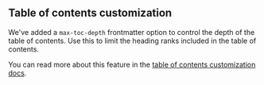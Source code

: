 ## Table of contents customization

We've added a `max-toc-depth` frontmatter option to control the depth of the table of contents. Use this to limit the heading ranks included in the table of contents.

You can read more about this feature in the [table of contents customization docs](/docs/writing-content/table-of-contents).